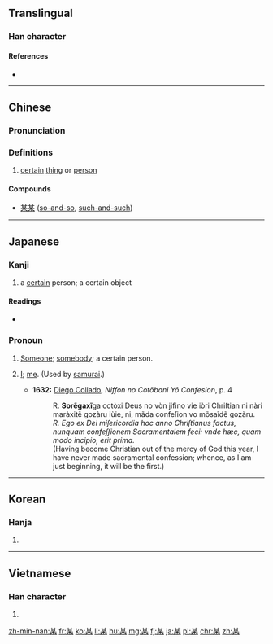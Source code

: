 {{also|柑}}
==Translingual==

===Han character===
{{Han char|rn=75|rad=木|as=05|sn=9|four=4490<sub>4</sub>|canj=廿一木 (TMD)|ids=⿱[[甘]][[木]]}}

====References====
* {{Han ref|kx=0519.010|dkj=14618|dj=0906.200|hdz=21177.040|uh=67D0|ud=26576|bh=AC59|bd=44121}}

----

==Chinese==
{{zh-forms}}

===Pronunciation===
{{zh-pron
|m=mǒu
|c=mau5
|mc=y
|oc=y
|ma=Zh-mou.ogg
|cat=n
}}

===Definitions===
# [[certain]] [[thing]] or [[person]]

====Compounds====
* [[某某]] ([[so-and-so]], [[such-and-such]])

----

==Japanese==

===Kanji===
{{ja-kanji|grade=c|rs=木05}}

# a [[certain]] person; a certain object

====Readings====
* {{ja-readings|on=[[ぼう]] (bō), [[ばい]] (bai)|kun=[[それがし]] (soregashi)}}

===Pronoun===
{{ja-pos|k|pronoun|hira=それがし|rom=soregashi}}

# {{context|obsolete|lang=ja}} [[someone|Someone]]; [[somebody]]; a certain person.
# {{context|obsolete|lang=ja}} [[I]]; [[me]]. (Used by [[samurai]].)
#* '''1632:''' [[w:Diego Collado|Diego Collado]], ''Niffon no Cotõbani Yô Confesion'', p. 4
#*: R. '''Sorẽgaxĩ'''ga cotòxi Deus no vòn jifino vie iòri Chriſtian ni nàri maràxitẽ gozàru iùie, ni, mãda confeſion vo mõsaĩdẽ gozàru.
#*: ''R. Ego ex Dei miſericordia hoc anno Chriſtianus factus, nunquam confeſſionem Sacramentalem feci: vnde hæc, quam modo incipio, erit prima.''
#*: (Having become Christian out of the mercy of God this year, I have never made sacramental confession; whence, as I am just beginning, it will be the first.)

----

==Korean==

===Hanja===
{{ko-hanja|hangeul=[[모]], [[매]]|eumhun=|rv=mo, mae|mr=mo, mae|y=mo, may}}

# {{defn|lang=ko|sort=木05}}

----

==Vietnamese==

===Han character===
{{vi-hantu|[[mỗ]], [[mấy]], [[mồi]], [[mới]], [[với]]|rs=木05}}

# {{defn|lang=vi|sort=木05}}

[[zh-min-nan:某]]
[[fr:某]]
[[ko:某]]
[[li:某]]
[[hu:某]]
[[mg:某]]
[[fj:某]]
[[ja:某]]
[[pl:某]]
[[chr:某]]
[[zh:某]]